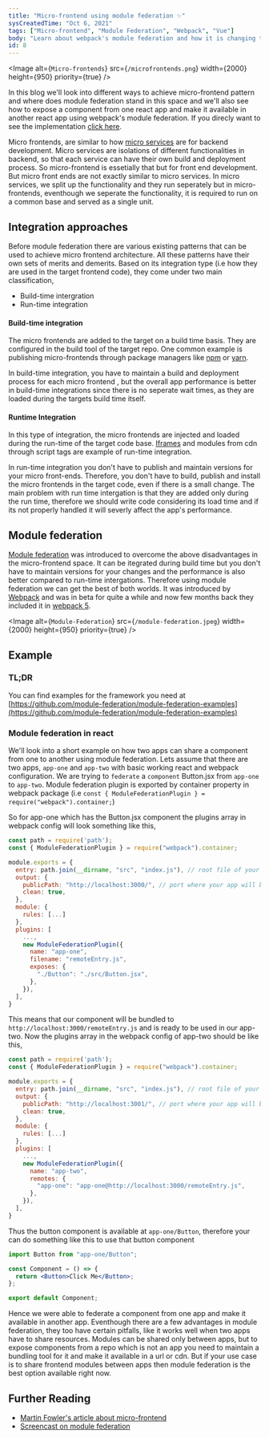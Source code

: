 ```yaml
---
title: "Micro-frontend using module federation ✨"
sysCreatedTime: "Oct 6, 2021"
tags: ["Micro-frontend", "Module Federation", "Webpack", "Vue"]
body: "Learn about webpack's module federation and how it is changing the micro-frontend space."
id: 8
---
```


<Image
  alt={`Micro-frontends`}
  src={`/microfrontends.png`}
  width={2000}
  height={950}
  priority={true}
/>

In this blog we'll look into different ways to achieve micro-frontend pattern and where does module federation stand in this space
and we'll also see how to expose a component from one react app and make it available in another react app using webpack's
module federation. If you direcly want to see the implementation <a href="#example">click here</a>.

Micro frontends, are similar to how [micro services](https://microservices.io/) are for backend development. Micro services are isolations of
different functionalities in backend, so that each service can have their own build and deployment process. So micro-frontend
is essetially that but for front end development. But micro front ends are not exactly similar to micro services.
In micro services, we split up the functionality and they run seperately but in micro-frontends, eventhough we seperate the
functionality, it is required to run on a common base and served as a single unit.

## Integration approaches

Before module federation there are various existing patterns that can be used to achieve micro frontend architecture. All
these patterns have their own sets of merits and demerits. Based on its integration type (i.e how they are used in the
target frontend code), they come under two main classification,

- Build-time intergration
- Run-time integration

#### Build-time integration

The micro frontends are added to the target on a build time basis. They are configured in the build tool of the target repo.
One common example is publishing micro-frontends through package managers like [npm](https://www.npmjs.com/) or [yarn](https://yarnpkg.com/).

In build-time integration, you have to maintain a build and deployment process for each micro frontend , but the overall
app performance is better in build-time integrations since there is no seperate wait times, as they are loaded during
the targets build time itself.

#### Runtime Integration

In this type of integration, the micro frontends are injected and loaded during the run-time of
the target code base. [Iframes](https://www.w3schools.com/tags/tag_iframe.ASP) and modules from cdn through script tags are
example of run-time integration.

In run-time integration you don't have to publish and maintain versions for your micro front-ends. Therefore, you don't have
to build, publish and install the micro frontends in the target code, even if there is a small change. The main problem with
run time intergation is that they are added only during the run time, therefore we should write code considering its load time
and if its not properly handled it will severly affect the app's performance.

## Module federation

[Module federation](https://webpack.js.org/concepts/module-federation/) was introduced to overcome the above disadvantages in the micro-frontend
space. It can be itegrated during build time but you don't have to maintain versions for your changes and the performance is also better compared to
run-time intergations. Therefore using module federation we can get the best of both worlds. It was introduced by [Webpack](https://webpack.js.org) and was in beta for quite a while and
now few months back they included it in [webpack 5](https://webpack.js.org/blog/2020-10-10-webpack-5-release/).

<Image
  alt={`Module-Federation`}
  src={`/module-federation.jpeg`}
  width={2000}
  height={950}
  priority={true}
/>

## Example

### TL;DR

You can find examples for the framework you need at [https://github.com/module-federation/module-federation-examples](https://github.com/module-federation/module-federation-examples)

### Module federation in react

We'll look into a short example on how two apps can share a component from one to another using module federation. Lets assume that there are two apps,
`app-one` and `app-two` with basic working react and webpack configuration. We are trying to `federate` a `component` Button.jsx from
`app-one` to `app-two`. Module federation plugin is exported by container property in webpack package (i.e `const { ModuleFederationPlugin } = require("webpack").container;`)

So for app-one which has the Button.jsx component the plugins array in webpack config will look something like this,

```js
const path = require('path');
const { ModuleFederationPlugin } = require("webpack").container;

module.exports = {
  entry: path.join(__dirname, "src", "index.js"), // root file of your react app
  output: {
    publicPath: "http://localhost:3000/", // port where your app will be loaded
    clean: true,
  },
  module: {
    rules: [...]
  },
  plugins: [
    ...,
    new ModuleFederationPlugin({
      name: "app-one",
      filename: "remoteEntry.js",
      exposes: {
        "./Button": "./src/Button.jsx",
      },
    }),
  ],
}
```

This means that our component will be bundled to `http://localhost:3000/remoteEntry.js` and is ready to be used in
our app-two. Now the plugins array in the webpack config of app-two should be like this,

```js
const path = require('path');
const { ModuleFederationPlugin } = require("webpack").container;

module.exports = {
  entry: path.join(__dirname, "src", "index.js"), // root file of your react app
  output: {
    publicPath: "http://localhost:3001/", // port where your app will be loaded
    clean: true,
  },
  module: {
    rules: [...]
  },
  plugins: [
    ...,
    new ModuleFederationPlugin({
      name: "app-two",
      remotes: {
        "app-one": "app-one@http://localhost:3000/remoteEntry.js",
      },
    }),
  ],
}
```

Thus the button component is available at `app-one/Button`, therefore your can do something like this to use that
button component

```jsx
import Button from "app-one/Button";

const Component = () => {
  return <Button>Click Me</Button>;
};

export default Component;
```

Hence we were able to federate a component from one app and make it available in another app. Eventhough there are a few advantages
in module federation, they too have certain pitfalls, like it works well when two apps have to share resources. Modules can
be shared only between apps, but to expose components from a repo which is not an app you need to maintain a bundling tool for
it and make it available in a url or cdn. But if your use case is to share frontend modules between apps then module federation
is the best option available right now.

## Further Reading

- [Martin Fowler's article about micro-frontend](https://martinfowler.com/articles/micro-frontends.html)
- [Screencast on module federation](https://www.youtube.com/playlist?list=PLWSiF9YHHK-DqsFHGYbeAMwbd9xcZbEWJ)
